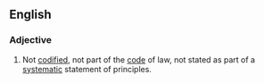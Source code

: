 ==English==

===Adjective===
{{en-adj|-}}

#Not [[codified]],  not part of the [[code]] of law, not stated as part of a [[systematic]] statement of principles.